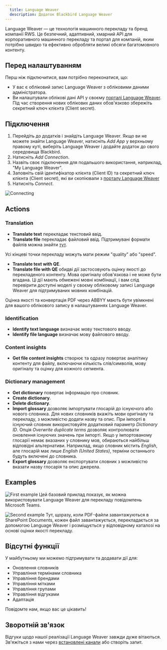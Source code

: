 ```yaml
---
  title: Language Weaver
  description: Додаток Blackbird Language Weaver
---
```


<LinkCard title="View on Github" target="_blank" href="https://github.com/bb-io/LanguageWeaver" icon="github" />

Language Weaver — це технологія машинного перекладу та бренд компанії RWS. Це безпечний, адаптивний, хмарний API для корпоративного машинного перекладу та портал для компаній, яким потрібно швидко та ефективно обробляти великі обсяги багатомовного контенту.

## Перед налаштуванням

Перш ніж підключитися, вам потрібно переконатися, що:

- У вас є обліковий запис Language Weaver з обліковими даними адміністратора.
- Ви налаштували облікові дані API у своєму [порталі Language Weaver](https://portal.languageweaver.com/settings/api-credentials). Під час створення нових облікових даних обов'язково збережіть секретний ключ клієнта (Client secret).

## Підключення

1. Перейдіть до додатків і знайдіть Language Weaver. Якщо ви не можете знайти Language Weaver, натисніть _Add App_ у верхньому правому куті, виберіть Language Weaver і додайте додаток до свого середовища Blackbird.
2. Натисніть _Add Connection_.
3. Назвіть своє підключення для подальшого використання, наприклад, "My Language Weaver".
4. Заповніть свій ідентифікатор клієнта (Client ID) та секретний ключ клієнта (Client secret), які ви скопіювали з [порталу Language Weaver](https://portal.languageweaver.com/settings/api-credentials)
5. Натисніть _Connect_.

![Connecting](https://raw.githubusercontent.com/bb-io/LanguageWeaver/main/image/README/1697473360187.png)

## Actions

### Translation

- **Translate text** перекладає текстовий ввід.
- **Translate file** перекладає файловий ввід. Підтримувані формати файлів можна знайти [тут](https://developers.languageweaver.com/api/lw/common/input-formats.html).

Усі кінцеві точки перекладу можуть мати режим "quality" або "speed".

- **Translate text with QE**.
- **Translate file with QE** обидві дії застосовують оцінку якості до перекладеного контенту. Мова оригіналу обов'язкова і не може бути вгадана. Ці дії мають обмежені мовні комбінації, і вам слід перевірити доступні моделі у своєму обліковому записі Language Weaver для підтримуваних мовних комбінацій.

Оцінка якості та конвертація PDF через ABBYY мають бути увімкнені для вашого облікового запису в налаштуваннях Language Weaver.

### Identification

- **Identify text language** визначає мову текстового вводу.
- **Identify file language** визначає мову файлового вводу.

### Content insights

- **Get file content insights** створює та одразу повертає аналітику контенту для файлу, включаючи кількість слів/символів, мову оригіналу та оцінку для кожного сегмента.

### Dictionary management

- **Get dictionary** повертає інформацію про словник.
- **Create dictionary**.
- **Delete dictionary**.
- **Import glossary** дозволяє імпортувати глосарій до існуючого або нового словника. Для нових словників вкажіть мови оригіналу та перекладу, з можливістю додати назву та опис. При імпорті в існуючий словник використовуйте додатковий параметр _Dictionary ID_. Опція _Overwrite duplicate terms_ дозволяє контролювати оновлення існуючих значень при імпорті. Якщо у імпортованому глосарії немає вказаних у словнику мов, обираються найбільш відповідні альтернативи. Наприклад, якщо словник містить _English_, але глосарій має лише _English (United States)_, терміни останнього будуть включені до словника.
- **Export glossary** дозволяє експортувати словник з можливістю вказати назву глосарія та опис джерела.

## Examples

![First example](https://raw.githubusercontent.com/bb-io/LanguageWeaver/main/image/README/1697474172103.png)
Цей базовий приклад показує, як можна використовувати Language Weaver для перекладу повідомлень Microsoft Teams.

![Second example](https://raw.githubusercontent.com/bb-io/LanguageWeaver/main/image/README/Example2.png)
Тут, щоразу, коли PDF-файли завантажуються в SharePoint Documents, кожен файл завантажується, перекладається за допомогою Language Weaver і розміщується у відповідному каталозі на основі оцінки якості перекладу.

## Відсутні функції

У майбутньому ми можемо підтримувати та додавати дії для:

- Оновлення словників
- Управління термінами словника
- Управління брендами
- Управління мітками
- Управління групами
- Управління відгуками
- Адаптація

Повідомте нам, якщо вас це цікавить!

## Зворотній зв'язок

Відгуки щодо нашої реалізації Language Weaver завжди дуже вітаються. Зв'яжіться з нами через [встановлені канали](https://www.blackbird.io/) або створіть запит.